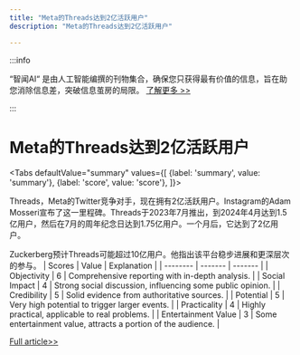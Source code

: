 ```yaml
---
title: "Meta的Threads达到2亿活跃用户"
description: "Meta的Threads达到2亿活跃用户"

---
```



:::info

“智闻AI“ 是由人工智能编撰的刊物集合，确保您只获得最有价值的信息，旨在助您消除信息差，突破信息茧房的局限。  [了解更多 >>](/)

:::

# Meta的Threads达到2亿活跃用户


<Tabs
	defaultValue="summary"
	values={[
	{label: 'summary', value: 'summary'},
	{label: 'score', value: 'score'},
]}>
<TabItem value="summary">


Threads，Meta的Twitter竞争对手，现在拥有2亿活跃用户。Instagram的Adam Mosseri宣布了这一里程碑。Threads于2023年7月推出，到2024年4月达到1.5亿用户，然后在7月的周年纪念日达到1.75亿用户。一个月后，它达到了2亿用户。

Zuckerberg预计Threads可能超过10亿用户。他指出该平台稳步进展和更深层次的参与。
</TabItem>
<TabItem value="score">
	| Scores     | Value   | Explanation |
	| -------- | ------- | ------- |
	| Objectivity  | 6    | Comprehensive reporting with in-depth analysis.    |
	| Social Impact | 4     | Strong social discussion, influencing some public opinion.    |
	| Credibility    | 5    | Solid evidence from authoritative sources.    |
	| Potential    | 5    | Very high potential to trigger larger events.    |
	| Practicality    | 4    | Highly practical, applicable to real problems.    |
	| Entertainment Value    | 3    | Some entertainment value, attracts a portion of the audience.    |
</TabItem>
</Tabs>

[Full article>>](https://tech.slashdot.org/story/24/08/02/2014209/metas-threads-crosses-200-million-active-users?utm_source=rss1.0mainlinkanon&utm_medium=feed)
